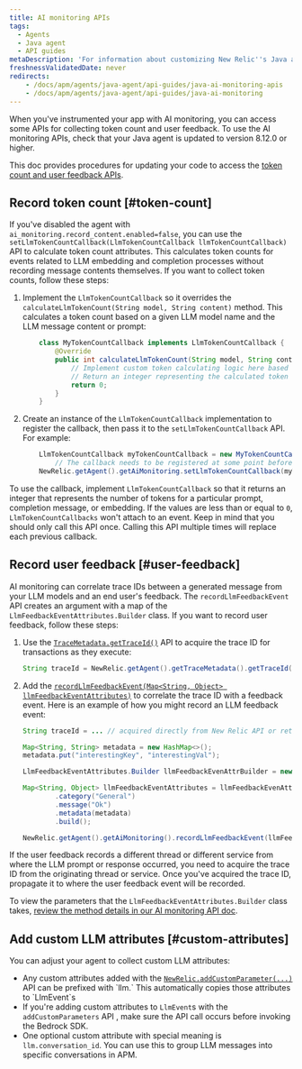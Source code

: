 ```yaml
---
title: AI monitoring APIs
tags:
  - Agents
  - Java agent
  - API guides
metaDescription: 'For information about customizing New Relic''s Java agent for AI monitoring.'
freshnessValidatedDate: never
redirects:
    - /docs/apm/agents/java-agent/api-guides/java-ai-monitoring-apis
    - /docs/apm/agents/java-agent/api-guides/java-ai-monitoring
---
```


When you've instrumented your app with AI monitoring, you can access some APIs for collecting token count and user feedback. To use the AI monitoring APIs, check that your Java agent is updated to version 8.12.0 or higher.

This doc provides procedures for updating your code to access the [token count and user feedback APIs](https://newrelic.github.io/java-agent-api/javadoc/com/newrelic/api/agent/AiMonitoring.html#recordLlmFeedbackEvent).

## Record token count [#token-count]

If you've disabled the agent with `ai_monitoring.record_content.enabled=false`, you can use the `setLlmTokenCountCallback(LlmTokenCountCallback llmTokenCountCallback)` API to calculate token count attributes. This calculates token counts for events related to LLM embedding and completion processes without recording message contents themselves. If you want to collect token counts, follow these steps:

1. Implement the `LlmTokenCountCallback` so it overrides the `calculateLlmTokenCount(String model, String content)` method. This calculates a token count based on a given LLM model name and the LLM message content or prompt:

   ```java
       class MyTokenCountCallback implements LlmTokenCountCallback {
           @Override
           public int calculateLlmTokenCount(String model, String content) {
               // Implement custom token calculating logic here based on the LLM model and content.
               // Return an integer representing the calculated token count.
               return 0;
           }
       }
   ```
2. Create an instance of the `LlmTokenCountCallback` implementation to register the callback, then pass it to the `setLlmTokenCountCallback` API. For example:

   ```java
       LlmTokenCountCallback myTokenCountCallback = new MyTokenCountCallback();
           // The callback needs to be registered at some point before invoking the LLM model
       NewRelic.getAgent().getAiMonitoring.setLlmTokenCountCallback(myTokenCountCallback);
   ```

To use the callback, implement `LlmTokenCountCallback` so that it returns an integer that represents the number of tokens for a particular prompt, completion message, or embedding. If the values are less than or equal to `0`, `LlmTokenCountCallbacks` won't attach to an event. Keep in mind that you should only call this API once. Calling this API multiple times will replace each previous callback.

## Record user feedback [#user-feedback]

AI monitoring can correlate trace IDs between a generated message from your LLM models and an end user's feedback. The `recordLlmFeedbackEvent` API creates an argument with a map of the `LlmFeedbackEventAttributes.Builder` class. If you want to record user feedback, follow these steps:

1. Use the [`TraceMetadata.getTraceId()`](https://newrelic.github.io/java-agent-api/javadoc/com/newrelic/api/agent/TraceMetadata.html#getTraceId) API to acquire the trace ID for transactions as they execute:

   ```java
   String traceId = NewRelic.getAgent().getTraceMetadata().getTraceId();
   ```

2. Add the [`recordLlmFeedbackEvent(Map<String, Object> llmFeedbackEventAttributes)`](https://newrelic.github.io/java-agent-api/javadoc/com/newrelic/api/agent/AiMonitoring.html#recordLlmFeedbackEvent) to correlate the trace ID with a feedback event. Here is an example of how you might record an LLM feedback event:

   ```java
   String traceId = ... // acquired directly from New Relic API or retrieved from some propagation mechanism

   Map<String, String> metadata = new HashMap<>();
   metadata.put("interestingKey", "interestingVal");

   LlmFeedbackEventAttributes.Builder llmFeedbackEvenAttrBuilder = new LlmFeedbackEventAttributes.Builder(traceId, ratingString);

   Map<String, Object> llmFeedbackEventAttributes = llmFeedbackEvenAttrBuilder
           .category("General")
           .message("Ok")
           .metadata(metadata)
           .build();

   NewRelic.getAgent().getAiMonitoring().recordLlmFeedbackEvent(llmFeedbackEventAttributes);
   ```

If the user feedback records a different thread or different service from where the LLM prompt or response occurred, you need to acquire the trace ID from the originating thread or service. Once you've acquired the trace ID, propagate it to where the user feedback event will be recorded.

To view the parameters that the `LlmFeedbackEventAttributes.Builder` class takes, [review the method details in our AI monitoring API doc](https://newrelic.github.io/java-agent-api/javadoc/com/newrelic/api/agent/AiMonitoring.html#recordLlmFeedbackEvent).

## Add custom LLM attributes [#custom-attributes]

You can adjust your agent to collect custom LLM attributes:

* Any custom attributes added with the [`NewRelic.addCustomParameter(...)`](https://newrelic.github.io/java-agent-api/javadoc/com/newrelic/api/agent/NewRelic.html#addCustomParameter(java.lang.String,boolean)) API can be prefixed with `llm.` This automatically copies those attributes to `LlmEvent`s
* If you're adding custom attributes to `LlmEvent`s with the `addCustomParameters` API , make sure the API call occurs before invoking the Bedrock SDK.
* One optional custom attribute with special meaning is `llm.conversation_id`. You can use this to group LLM messages into specific conversations in APM.

